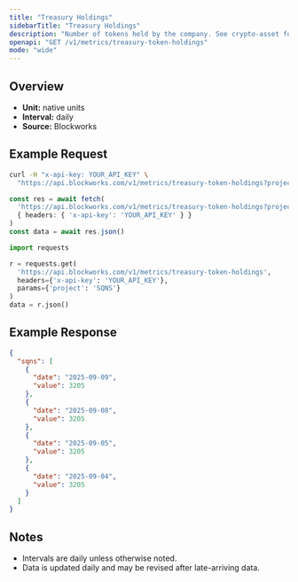 ```yaml
---
title: "Treasury Holdings"
sidebarTitle: "Treasury Holdings"
description: "Number of tokens held by the company. See crypto-asset for asset indicator"
openapi: "GET /v1/metrics/treasury-token-holdings"
mode: "wide"
---
```


## Overview

- **Unit:** native units
- **Interval:** daily
- **Source:** Blockworks

## Example Request

<CodeGroup>

```bash cURL
curl -H "x-api-key: YOUR_API_KEY" \
  "https://api.blockworks.com/v1/metrics/treasury-token-holdings?project=SQNS"
```

```typescript TypeScript
const res = await fetch(
  'https://api.blockworks.com/v1/metrics/treasury-token-holdings?project=SQNS',
  { headers: { 'x-api-key': 'YOUR_API_KEY' } }
)
const data = await res.json()
```

```python Python
import requests

r = requests.get(
  'https://api.blockworks.com/v1/metrics/treasury-token-holdings',
  headers={'x-api-key': 'YOUR_API_KEY'},
  params={'project': 'SQNS'}
)
data = r.json()
```

</CodeGroup>

## Example Response

```json
{
  "sqns": [
    {
      "date": "2025-09-09",
      "value": 3205
    },
    {
      "date": "2025-09-08",
      "value": 3205
    },
    {
      "date": "2025-09-05",
      "value": 3205
    },
    {
      "date": "2025-09-04",
      "value": 3205
    }
  ]
}
```

## Notes
- Intervals are daily unless otherwise noted.
- Data is updated daily and may be revised after late-arriving data.